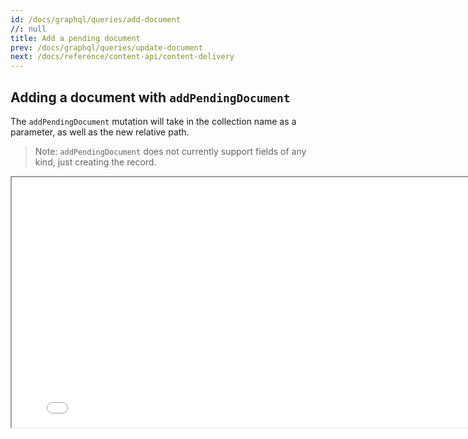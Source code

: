 ```yaml
---
id: /docs/graphql/queries/add-document
//: null
title: Add a pending document
prev: /docs/graphql/queries/update-document
next: /docs/reference/content-api/content-delivery
---
```


## Adding a document with `addPendingDocument`

The `addPendingDocument` mutation will take in the collection name as a parameter, as well as the new relative path.

> Note: `addPendingDocument` does not currently support fields of any kind, just creating the record.

<iframe loading="lazy" src="/api/graphiql/?query=mutation%20%7B%0A%20%20addPendingDocument(collection%3A%20%22post%22%2C%20relativePath%3A%20%22pedro.json%22)%20%7B%0A%20%20%20%20__typename%0A%20%20%7D%0A%7D&operationName=GetBlogPost" width="800" height="400" />

> Ready to try out some of these queries using your specific schema? Try [running the Tina CLI](/docs/graphql/cli/) and testing them out using the Altair client
